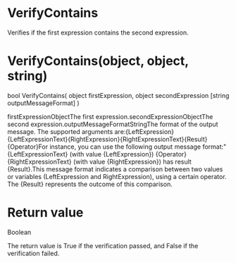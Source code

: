 ﻿# VerifyContains

Verifies if the first expression contains the second expression.

# 



# VerifyContains(object, object, string)

bool VerifyContains(
        object firstExpression,
        object secondExpression
        [string outputMessageFormat]
)

firstExpressionObjectThe first expression.secondExpressionObjectThe second expression.outputMessageFormatStringThe format of the output message. The supported arguments are:{LeftExpression}{LeftExpressionText}{RightExpression}{RightExpressionText}{Result}{Operator}For instance, you can use the following output message
                            format:"{LeftExpressionText}
    (with value {LeftExpression}) {Operator} {RightExpressionText} (with value {RightExpression})
    has result {Result}.This message format indicates
                            a comparison between two values or variables
                                (LeftExpression and
                                RightExpression), using a certain operator. The
                                {Result} represents the outcome of this
                            comparison.

# Return value

Boolean

The return value is True if the verification passed, and
                    False if the verification failed.
